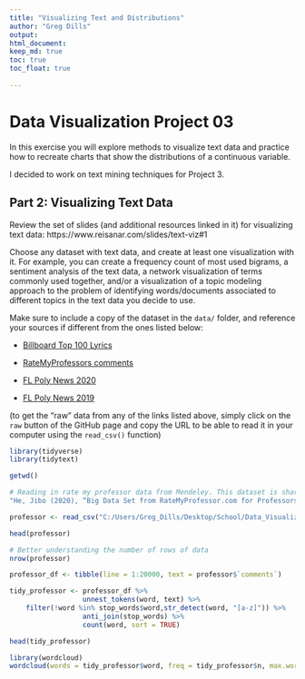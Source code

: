 ```yaml
---
title: "Visualizing Text and Distributions"
author: "Greg Dills"
output: 
html_document:
keep_md: true
toc: true
toc_float: true
 
---
```


# Data Visualization Project 03


In this exercise you will explore methods to visualize text data and practice how to recreate charts that show the distributions of a continuous variable. 


I decided to work on text mining techniques for Project 3.


## Part 2: Visualizing Text Data

Review the set of slides (and additional resources linked in it) for visualizing text data: https://www.reisanar.com/slides/text-viz#1

Choose any dataset with text data, and create at least one visualization with it. For example, you can create a frequency count of most used bigrams, a sentiment analysis of the text data, a network visualization of terms commonly used together, and/or a visualization of a topic modeling approach to the problem of identifying words/documents associated to different topics in the text data you decide to use. 

Make sure to include a copy of the dataset in the `data/` folder, and reference your sources if different from the ones listed below:

- [Billboard Top 100 Lyrics](https://github.com/reisanar/datasets/blob/master/BB_top100_2015.csv)

- [RateMyProfessors comments](https://github.com/reisanar/datasets/blob/master/rmp_wit_comments.csv)

- [FL Poly News 2020](https://github.com/reisanar/datasets/blob/master/poly_news_FL20.csv)

- [FL Poly News 2019](https://github.com/reisanar/datasets/blob/master/poly_news_FL19.csv)

(to get the "raw" data from any of the links listed above, simply click on the `raw` button of the GitHub page and copy the URL to be able to read it in your computer using the `read_csv()` function)


```r
library(tidyverse)
library(tidytext)
```




```r
getwd()
```



```r
# Reading in rate my professor data from Mendeley. This dataset is shared by Dr. Jibo HE, founder of the USEE Eye Tracking Inc.  and professor of Tsinghua University."https://data.mendeley.com/datasets/fvtfjyvw7d/2"
"He, Jibo (2020), “Big Data Set from RateMyProfessor.com for Professors' Teaching Evaluation”, Mendeley Data, V2, doi: 10.17632/fvtfjyvw7d.2"

professor <- read_csv("C:/Users/Greg_Dills/Desktop/School/Data_Visualization/final_project_repo/dataviz_final_project/data/RateMyProfessor_Sample data.csv")

head(professor)
```
```r
# Better understanding the number of rows of data
nrow(professor)
```



```r
professor_df <- tibble(line = 1:20000, text = professor$`comments`)
```



```r
tidy_professor <- professor_df %>%
                  unnest_tokens(word, text) %>%
    filter(!word %in% stop_words$word,str_detect(word, "[a-z]")) %>% 
                  anti_join(stop_words) %>% 
                  count(word, sort = TRUE)
```

```r
head(tidy_professor)
```



```r
library(wordcloud)
wordcloud(words = tidy_professor$word, freq = tidy_professor$n, max.words = 150, random.order = FALSE, colors = brewer.pal(8, "Dark2"))
```

